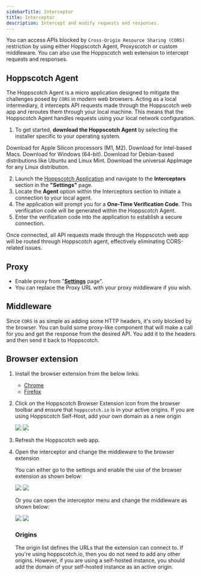 ```yaml
---
sidebarTitle: Interceptor
title: Interceptor
description: Intercept and modify requests and responses.
---
```


You can access APIs blocked by `Cross-Origin Resource Sharing (CORS)` restriction by using either Hoppscotch Agent, Proxyscotch or custom middleware. You can also use the Hoppscotch web extension to intercept requests and responses.

## Hoppscotch Agent

The Hoppscotch Agent is a micro application designed to mitigate the challenges posed by `CORS` in modern web browsers. Acting as a local intermediary, it intercepts API requests made through the Hoppscotch web app and reroutes them through your local machine. This means that the Hoppscotch Agent handles requests using your local network configuration.

1. To get started, **download the Hoppscotch Agent** by selecting the installer specific to your operating system.
<AccordionGroup>
  <Accordion title="Mac" icon="apple">
    <Card title="Apple-Silicon (.dmg)" href="https://github.com/hoppscotch/agent-releases/releases/download/v0.1.1/Hoppscotch_Agent_mac_aarch64.dmg">
      Download for Apple Silicon processors (M1, M2).
    </Card>
    <Card title="For Intel-based Macs (.dmg)" href="https://github.com/hoppscotch/agent-releases/releases/download/v0.1.1/Hoppscotch_Agent_mac_x64.dmg">
      Download for Intel-based Macs.
    </Card>
  </Accordion>
  <Accordion title="Windows" icon="windows">
    <Card title="Windows Installer (.msi)" href="https://github.com/hoppscotch/agent-releases/releases/download/v0.1.1/Hoppscotch_Agent_win_x64.msi">
      Download for Windows (64-bit).
    </Card>
  </Accordion>
  <Accordion title="Linux" icon="linux">
    <Card title="Debian (.deb)" href="https://github.com/hoppscotch/agent-releases/releases/download/v0.1.1/Hoppscotch_Agent_linux_x64.deb">
      Download for Debian-based distributions like Ubuntu and Linux Mint.
    </Card>
    <Card title="App Image (.AppImage)" href="https://github.com/hoppscotch/agent-releases/releases/download/v0.1.1/Hoppscotch_Agent_linux_x64.AppImage">
      Download the universal AppImage for any Linux distribution.
    </Card>
  </Accordion>
</AccordionGroup>

2. Launch the [Hoppscotch Application](https://hoppscotch.io) and navigate to the **Interceptors** section in the **"Settings"** page.
3. Locate the **Agent** option within the Interceptors section to initiate a connection to your local agent.
4. The application will prompt you for a **One-Time Verification Code**. This verification code will be generated within the Hoppscotch Agent.
5. Enter the verification code into the application to establish a secure connection.

Once connected, all API requests made through the Hoppscotch web app will be routed through Hoppscotch agent, effectively eliminating CORS-related issues.

## Proxy

- Enable proxy from "[**Settings**](https://hoppscotch.io/settings) page".
- You can replace the Proxy URL with your proxy middleware if you wish.

## Middleware

Since `CORS` is as simple as adding some HTTP headers, it's only blocked by the browser. You can build some proxy-like component that will make a call for you and get the response from the desired API. You add it to the headers and then send it back to Hoppscotch.

## Browser extension

1. Install the browser extension from the below links:

    - [Chrome](https://chrome.google.com/webstore/detail/hoppscotch-browser-extens/amknoiejhlmhancpahfcfcfhllgkpbld?hl=en)
    - [Firefox](https://addons.mozilla.org/en-US/firefox/addon/hoppscotch)

2. Click on the Hoppscotch Browser Extension icon from the browser toolbar and ensure that `hoppscotch.io` is in your active origins. If you are using Hoppscotch Self-Host, add your own domain as a new origin

    <Frame>
      <img className="block border border-black/5 rounded-md dark:border-white/5 dark:hidden" src="/images/browser-extension-light.png" />
      <img className="hidden border border-black/5 rounded-md dark:border-white/5 dark:block" src="/images/browser-extension-dark.png" />
    </Frame>

3. Refresh the Hoppscotch web app.
4. Open the interceptor and change the middleware to the browser extension

    You can either go to the settings and enable the use of the browser extension as shown below:

    <Frame>
      <img className="block border border-black/5 rounded-md dark:border-white/5 dark:hidden" src="/images/browser-extension-enable-1-light.png" />
      <img className="hidden border border-black/5 rounded-md dark:border-white/5 dark:block" src="/images/browser-extension-enable-1-dark.png" />
    </Frame>

    Or you can open the interceptor menu and change the middleware as shown below:

    <Frame>
      <img className="block border border-black/5 rounded-md dark:border-white/5 dark:hidden" src="/images/browser-extension-enable-2-light.png" />
      <img className="hidden border border-black/5 rounded-md dark:border-white/5 dark:block" src="/images/browser-extension-enable-2-dark.png" />
    </Frame>

    ### Origins
    The origin list defines the URLs that the extension can connect to. If you're using hoppscotch.io, then you do not need to add any other origins. However, if you are using a self-hosted instance, you should add the domain of your self-hosted instance as an active origin.